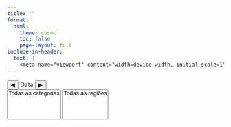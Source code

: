 ```yaml
---
title: ""
format:
  html:
    theme: cosmo
    toc: false
    page-layout: full
include-in-header:
  text: |
    <meta name="viewport" content="width=device-width, initial-scale=1">
---
```


```{=html}

<!-- Estilos -->
<link rel="stylesheet" href="styles.css">
<link rel="stylesheet" href="https://unpkg.com/leaflet/dist/leaflet.css" />
<script src="https://unpkg.com/leaflet/dist/leaflet.js"></script>

<!-- Conteúdo -->
<div class="site-container">

  <!-- Barra de navegação -->
  <nav class="navbar">
    <div class="nav-controls">
      <button id="prev-day">◀</button>
      <span id="current-day">Data</span>
      <button id="next-day">▶</button>
    </div>
    <div class="nav-filtros">
      <select id="filter-type" multiple>
        <option value="">Todas as categorias</option>
      </select>
      <select id="filter-area" multiple>
        <option value="">Todas as regiões</option>
      </select>
    </div>
  </nav>

  <!-- Conteúdo principal -->
  <main class="content">
    <div id="agenda" class="agenda"></div>
    <div id="map" class="map"></div>
  </main>

</div>

<script src="app.js"></script>

```

